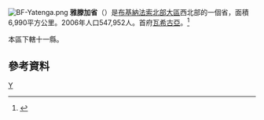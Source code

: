 [[File:BF-Yatenga.png|right]]
'''雅滕加省'''（{{lang-fr|Yatenga}}）是[[布基納法索|布基納法索]][[北部大區_(布基納法索)|北部大區]]西北部的一個省，面積6,990平方公里。2006年人口547,952人。首府[[瓦希古亞|瓦希古亞]]。<ref>{{Cite web |url=http://www.insd.bf/Documents/Publications/INSD/Publications/Resultats_enquetes/Autres%20enq/Rapport_preliminaire_RGPH06.pdf |title=2006年人口普查初步結果 |access-date=2008-09-23 |archive-url=https://web.archive.org/web/20150721185435/http://www.insd.bf/Documents/Publications/INSD/Publications/Resultats_enquetes/Autres%20enq/Rapport_preliminaire_RGPH06.pdf |archive-date=2015-07-21 |dead-url=yes }}</ref>

本區下轄十一縣。

==參考資料==
{{Reflist}}
{{coord|display=title}}
{{BurkinaFaso-geo-stub}}
{{布吉納法索行政區劃}}

[[Category:布基納法索省份|Y]]